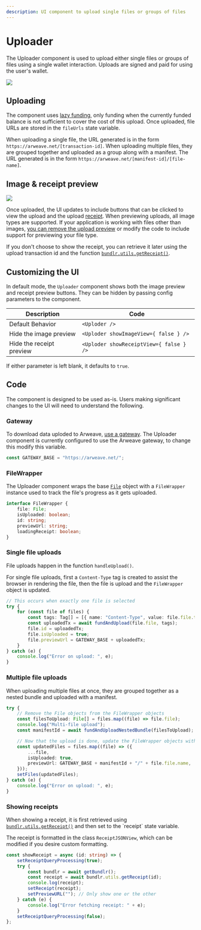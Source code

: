 ```yaml
---
description: UI component to upload single files or groups of files
---
```



# Uploader

The Uploader component is used to upload either single files or groups of files using a single wallet interaction. Uploads are signed and paid for using the user's wallet.

<img className="border border-[#FEF4EE] rounded-xl mt-5 md:w-3/6 w-full" src="/img/provenance-toolkit/uploader.png" />

## Uploading

The component uses [lazy funding](/developer-docs/sdk/api/fund#lazy-funding), only funding when the currently funded balance is not sufficient to cover the cost of this upload. Once uploaded, file URLs are stored in the `fileUrls` state variable.

When uploading a single file, the URL generated is in the form `https://arweave.net/[transaction-id]`. When uploading multiple files, they are grouped together and uploaded as a group along with a manifest. The URL generated is in the form `https://arweave.net/[manifest-id]/[file-name]`.

## Image & receipt preview

<img
	className="border border-[#FEF4EE] rounded-xl mt-5 md:w-5/6 w-full"
	src="/img/provenance-toolkit/uploader-view-options.png"
/>

Once uploaded, the UI updates to include buttons that can be clicked to view the upload and the upload [receipt](/learn/receipts). When previewing uploads, all image types are supported. If your application is working with files other than images, [you can remove the upload preview](/developer-docs/provenance-toolkit/uploader#customizing-the-ui) or modify the code to include support for previewing your file type.

If you don't choose to show the receipt, you can retrieve it later using the upload transaction id and the function [`bundlr.utils.getReceipt()`](/developer-docs/sdk/api/utils-getReceipt`).

## Customizing the UI

In default mode, the `Uploader` component shows both the image preview and receipt preview buttons. They can be hidden by passing config parameters to the component.

| Description              | Code                                    |
| ------------------------ | --------------------------------------- |
| Default Behavior         | `<Uploder />`                           |
| Hide the image preview   | `<Uploder showImageView={ false } />`   |
| Hide the receipt preview | `<Uploder showReceiptView={ false } />` |

If either parameter is left blank, it defaults to `true`.

## Code

The component is designed to be used as-is. Users making significant changes to the UI will need to understand the following.

### Gateway

To download data uploded to Arweave, [use a gateway](/learn/gateways). The Uploader component is currently configured to use the Arweave gateway, to change this modify this variable.

```ts
const GATEWAY_BASE = "https://arweave.net/";
```

### FileWrapper

The Uploader component wraps the base [`File`](https://developer.mozilla.org/en-US/docs/Web/API/File) object with a `FileWrapper` instance used to track the file's progress as it gets uploaded.

```ts filename="components/Uploader.tsx"
interface FileWrapper {
	file: File;
	isUploaded: boolean;
	id: string;
	previewUrl: string;
	loadingReceipt: boolean;
}
```

### Single file uploads

File uploads happen in the function `handleUpload()`.

For single file uploads, first a `Content-Type` tag is created to assist the browser in rendering the file, then the file is upload and the `FileWrapper` object is updated.

```ts filename="components/Uploader.tsx"
// This occurs when exactly one file is selected
try {
	for (const file of files) {
		const tags: Tag[] = [{ name: "Content-Type", value: file.file.type }];
		const uploadedTx = await fundAndUpload(file.file, tags);
		file.id = uploadedTx;
		file.isUploaded = true;
		file.previewUrl = GATEWAY_BASE + uploadedTx;
	}
} catch (e) {
	console.log("Error on upload: ", e);
}
```

### Multiple file uploads

When uploading multiple files at once, they are grouped together as a nested bundle and uploaded with a manifest.

```ts filename="components/Uploader.tsx"
try {
	// Remove the File objects from the FileWrapper objects
	const filesToUpload: File[] = files.map((file) => file.file);
	console.log("Multi-file upload");
	const manifestId = await fundAndUploadNestedBundle(filesToUpload);

	// Now that the upload is done, update the FileWrapper objects with the preview URL
	const updatedFiles = files.map((file) => ({
		...file,
		isUploaded: true,
		previewUrl: GATEWAY_BASE + manifestId + "/" + file.file.name,
	}));
	setFiles(updatedFiles);
} catch (e) {
	console.log("Error on upload: ", e);
}
```

### Showing receipts

When showing a receipt, it is first retrieved using [`bundlr.utils.getReceipt()`](/developer-docs/sdk/api/utils-getReceipt`) and then set to the `receipt` state variable.

The receipt is formatted in the class `ReceiptJSONView`, which can be modified if you desire custom formatting.

```ts filename="components/Uploader.tsx"
const showReceipt = async (id: string) => {
	setReceiptQueryProcessing(true);
	try {
		const bundlr = await getBundlr();
		const receipt = await bundlr.utils.getReceipt(id);
		console.log(receipt);
		setReceipt(receipt);
		setPreviewURL(""); // Only show one or the other
	} catch (e) {
		console.log("Error fetching receipt: " + e);
	}
	setReceiptQueryProcessing(false);
};
```
